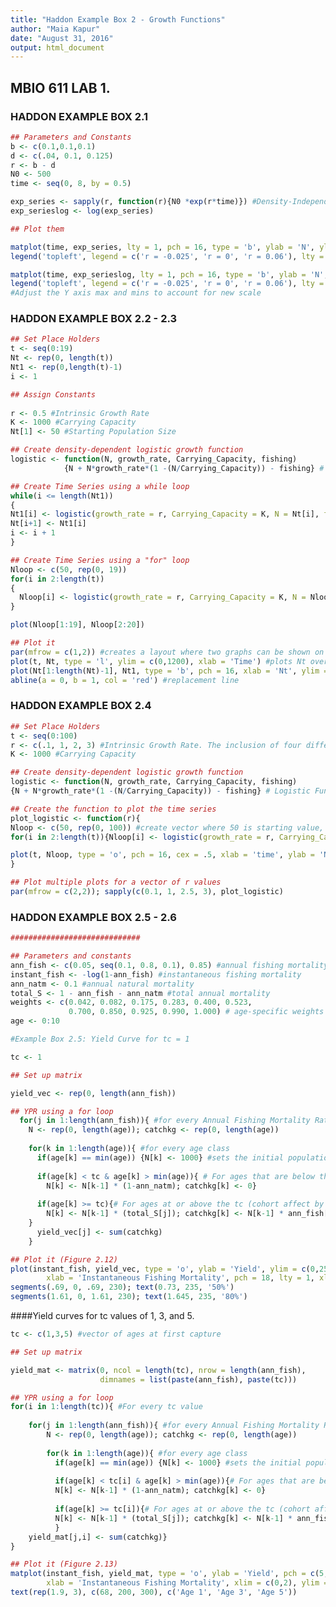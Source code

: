 ```yaml
---
title: "Haddon Example Box 2 - Growth Functions"
author: "Maia Kapur"
date: "August 31, 2016"
output: html_document
---
```

## MBIO 611 LAB 1.
### HADDON EXAMPLE BOX 2.1
```r
## Parameters and Constants
b <- c(0.1,0.1,0.1)
d <- c(.04, 0.1, 0.125)
r <- b - d
N0 <- 500
time <- seq(0, 8, by = 0.5)

exp_series <- sapply(r, function(r){N0 *exp(r*time)}) #Density-Independent Growth Function
exp_serieslog <- log(exp_series)

## Plot them

matplot(time, exp_series, lty = 1, pch = 16, type = 'b', ylab = 'N', ylim = c(0,900))
legend('topleft', legend = c('r = -0.025', 'r = 0', 'r = 0.06'), lty = 1, pch = 16, col = c('green', 'red', 'black'))

matplot(time, exp_serieslog, lty = 1, pch = 16, type = 'b', ylab = 'N', ylim = c(0,8))
legend('topleft', legend = c('r = -0.025', 'r = 0', 'r = 0.06'), lty = 1, pch = 16, col = c('green', 'red', 'black'))
#Adjust the Y axis max and mins to account for new scale
```
### HADDON EXAMPLE BOX 2.2 - 2.3
```r
## Set Place Holders
t <- seq(0:19)
Nt <- rep(0, length(t))
Nt1 <- rep(0,length(t)-1)
i <- 1

## Assign Constants
 
r <- 0.5 #Intrinsic Growth Rate
K <- 1000 #Carrying Capacity
Nt[1] <- 50 #Starting Population Size

## Create density-dependent logistic growth function
logistic <- function(N, growth_rate, Carrying_Capacity, fishing) 
            {N + N*growth_rate*(1 -(N/Carrying_Capacity)) - fishing} # Logistic Function

## Create Time Series using a while loop
while(i <= length(Nt1))
{
Nt1[i] <- logistic(growth_rate = r, Carrying_Capacity = K, N = Nt[i], fishing = 0)
Nt[i+1] <- Nt1[i]
i <- i + 1
}

## Create Time Series using a "for" loop
Nloop <- c(50, rep(0, 19))
for(i in 2:length(t))
{
  Nloop[i] <- logistic(growth_rate = r, Carrying_Capacity = K, N = Nloop[i-1], fishing = 0)
}

plot(Nloop[1:19], Nloop[2:20])

## Plot it
par(mfrow = c(1,2)) #creates a layout where two graphs can be shown on one plot
plot(t, Nt, type = 'l', ylim = c(0,1200), xlab = 'Time') #plots Nt over time
plot(Nt[1:length(Nt)-1], Nt1, type = 'b', pch = 16, xlab = 'Nt', ylim = c(0,1200)) #plots Nt1 against Nt
abline(a = 0, b = 1, col = 'red') #replacement line

```
### HADDON EXAMPLE BOX 2.4
```r
## Set Place Holders
t <- seq(0:100)
r <- c(.1, 1, 2, 3) #Intrinsic Growth Rate. The inclusion of four different values for r is to mimic the figure from Haddon.
K <- 1000 #Carrying Capacity

## Create density-dependent logistic growth function
logistic <- function(N, growth_rate, Carrying_Capacity, fishing) 
{N + N*growth_rate*(1 -(N/Carrying_Capacity)) - fishing} # Logistic Function

## Create the function to plot the time series 
plot_logistic <- function(r){
Nloop <- c(50, rep(0, 100)) #create vector where 50 is starting value, followed by 100 zeros
for(i in 2:length(t)){Nloop[i] <- logistic(growth_rate = r, Carrying_Capacity = K, N = Nloop[i-1], fishing = 0)} #I refers to existing values, and this designates you want it to run from 2 to the length of t. Then you designate that Nloop[I] as the function "logistic" which we defined earlier, indicating what we want each variable to be.

plot(t, Nloop, type = 'o', pch = 16, cex = .5, xlab = 'time', ylab = 'N', main = paste('r = ', r))
}

## Plot multiple plots for a vector of r values
par(mfrow = c(2,2)); sapply(c(0.1, 1, 2.5, 3), plot_logistic)

```
### HADDON EXAMPLE BOX 2.5 - 2.6
```r
#############################

## Parameters and constants
ann_fish <- c(0.05, seq(0.1, 0.8, 0.1), 0.85) #annual fishing mortality
instant_fish <- -log(1-ann_fish) #instantaneous fishing mortality
ann_natm <- 0.1 #annual natural mortality
total_S <- 1 - ann_fish - ann_natm #total annual mortality
weights <- c(0.042, 0.082, 0.175, 0.283, 0.400, 0.523, 
             0.700, 0.850, 0.925, 0.990, 1.000) # age-specific weights
age <- 0:10 

#Example Box 2.5: Yield Curve for tc = 1

tc <- 1 

## Set up matrix

yield_vec <- rep(0, length(ann_fish)) 

## YPR using a for loop
  for(j in 1:length(ann_fish)){ #for every Annual Fishing Mortality Rate
    N <- rep(0, length(age)); catchkg <- rep(0, length(age))
    
    for(k in 1:length(age)){ #for every age class
      if(age[k] == min(age)) {N[k] <- 1000} #sets the initial population to N0
      
      if(age[k] < tc & age[k] > min(age)){ # For ages that are below the tc (cohort only affected by natural mortality)
        N[k] <- N[k-1] * (1-ann_natm); catchkg[k] <- 0} 
      
      if(age[k] >= tc){# For ages at or above the tc (cohort affect by both natural and fishing mortality)
        N[k] <- N[k-1] * (total_S[j]); catchkg[k] <- N[k-1] * ann_fish[j] * weights[k]} 
    }
      yield_vec[j] <- sum(catchkg)
    }

## Plot it (Figure 2.12)
plot(instant_fish, yield_vec, type = 'o', ylab = 'Yield', ylim = c(0,250), cex = 1.5,
        xlab = 'Instantaneous Fishing Mortality', pch = 18, lty = 1, xlim = c(0,2))
segments(.69, 0, .69, 230); text(0.73, 235, '50%') 
segments(1.61, 0, 1.61, 230); text(1.645, 235, '80%')


```
####Yield curves for tc values of 1, 3, and 5.
```r
tc <- c(1,3,5) #vector of ages at first capture

## Set up matrix

yield_mat <- matrix(0, ncol = length(tc), nrow = length(ann_fish), 
                    dimnames = list(paste(ann_fish), paste(tc)))

## YPR using a for loop
for(i in 1:length(tc)){ #For every tc value
   
    for(j in 1:length(ann_fish)){ #for every Annual Fishing Mortality Rate
        N <- rep(0, length(age)); catchkg <- rep(0, length(age))
        
        for(k in 1:length(age)){ #for every age class
          if(age[k] == min(age)) {N[k] <- 1000} #sets the initial population to N0
  
          if(age[k] < tc[i] & age[k] > min(age)){# For ages that are below the tc (cohort only affected by natural mortality)
          N[k] <- N[k-1] * (1-ann_natm); catchkg[k] <- 0} 
    
          if(age[k] >= tc[i]){# For ages at or above the tc (cohort affect by both natural and fishing mortality)
          N[k] <- N[k-1] * (total_S[j]); catchkg[k] <- N[k-1] * ann_fish[j] * weights[k]} 
          }
    yield_mat[j,i] <- sum(catchkg)}
}

## Plot it (Figure 2.13)
matplot(instant_fish, yield_mat, type = 'o', ylab = 'Yield', pch = c(5, 4, 16), lty = 1, 
        xlab = 'Instantaneous Fishing Mortality', xlim = c(0,2), ylim = c(0,400))
text(rep(1.9, 3), c(68, 200, 300), c('Age 1', 'Age 3', 'Age 5'))
```